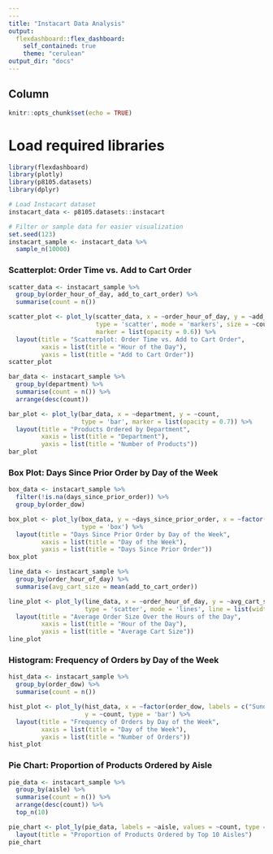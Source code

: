 ```yaml
---
---
title: "Instacart Data Analysis"
output:
  flexdashboard::flex_dashboard:
    self_contained: true
    theme: "cerulean"
output_dir: "docs"
---
```


Column {data-width=650}
-------------------------------------

```r
knitr::opts_chunk$set(echo = TRUE)
```
# Load required libraries
```r
library(flexdashboard)
library(plotly)
library(p8105.datasets)
library(dplyr)
```

```r
# Load Instacart dataset
instacart_data <- p8105.datasets::instacart 

# Filter or sample data for easier visualization
set.seed(123)
instacart_sample <- instacart_data %>% 
  sample_n(10000)
```

### Scatterplot: Order Time vs. Add to Cart Order

```r
scatter_data <- instacart_sample %>% 
  group_by(order_hour_of_day, add_to_cart_order) %>% 
  summarise(count = n())

scatter_plot <- plot_ly(scatter_data, x = ~order_hour_of_day, y = ~add_to_cart_order, 
                        type = 'scatter', mode = 'markers', size = ~count, 
                        marker = list(opacity = 0.6)) %>%
  layout(title = "Scatterplot: Order Time vs. Add to Cart Order",
         xaxis = list(title = "Hour of the Day"),
         yaxis = list(title = "Add to Cart Order"))
scatter_plot
```

```r
bar_data <- instacart_sample %>% 
  group_by(department) %>% 
  summarise(count = n()) %>% 
  arrange(desc(count))

bar_plot <- plot_ly(bar_data, x = ~department, y = ~count, 
                    type = 'bar', marker = list(opacity = 0.7)) %>%
  layout(title = "Products Ordered by Department",
         xaxis = list(title = "Department"),
         yaxis = list(title = "Number of Products"))
bar_plot
```

### Box Plot: Days Since Prior Order by Day of the Week

```r
box_data <- instacart_sample %>% 
  filter(!is.na(days_since_prior_order)) %>% 
  group_by(order_dow)

box_plot <- plot_ly(box_data, y = ~days_since_prior_order, x = ~factor(order_dow, labels = c("Sunday", "Monday", "Tuesday", "Wednesday", "Thursday", "Friday", "Saturday")),
                    type = 'box') %>%
  layout(title = "Days Since Prior Order by Day of the Week",
         xaxis = list(title = "Day of the Week"),
         yaxis = list(title = "Days Since Prior Order"))
box_plot
```


```r
line_data <- instacart_sample %>% 
  group_by(order_hour_of_day) %>% 
  summarise(avg_cart_size = mean(add_to_cart_order))

line_plot <- plot_ly(line_data, x = ~order_hour_of_day, y = ~avg_cart_size, 
                     type = 'scatter', mode = 'lines', line = list(width = 2)) %>%
  layout(title = "Average Order Size Over the Hours of the Day",
         xaxis = list(title = "Hour of the Day"),
         yaxis = list(title = "Average Cart Size"))
line_plot
```


### Histogram: Frequency of Orders by Day of the Week

```r
hist_data <- instacart_sample %>% 
  group_by(order_dow) %>% 
  summarise(count = n())

hist_plot <- plot_ly(hist_data, x = ~factor(order_dow, labels = c("Sunday", "Monday", "Tuesday", "Wednesday", "Thursday", "Friday", "Saturday")), 
                     y = ~count, type = 'bar') %>%
  layout(title = "Frequency of Orders by Day of the Week",
         xaxis = list(title = "Day of the Week"),
         yaxis = list(title = "Number of Orders"))
hist_plot
```


### Pie Chart: Proportion of Products Ordered by Aisle

```r
pie_data <- instacart_sample %>% 
  group_by(aisle) %>% 
  summarise(count = n()) %>% 
  arrange(desc(count)) %>% 
  top_n(10)

pie_chart <- plot_ly(pie_data, labels = ~aisle, values = ~count, type = 'pie') %>%
  layout(title = "Proportion of Products Ordered by Top 10 Aisles")
pie_chart
```















